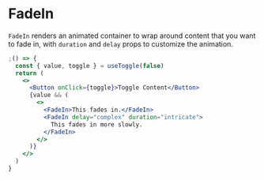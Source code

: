 
<Meta component={FadeIn} title="Docs/Components/Content/FadeIn" />

# FadeIn

`FadeIn` renders an animated container to wrap around content that you want to fade in,
with `duration` and `delay` props to customize the animation.

```jsx
;() => {
  const { value, toggle } = useToggle(false)
  return (
    <>
      <Button onClick={toggle}>Toggle Content</Button>
      {value && (
        <>
          <FadeIn>This fades in.</FadeIn>
          <FadeIn delay="complex" duration="intricate">
            This fades in more slowly.
          </FadeIn>
        </>
      )}
    </>
  )
}
```
